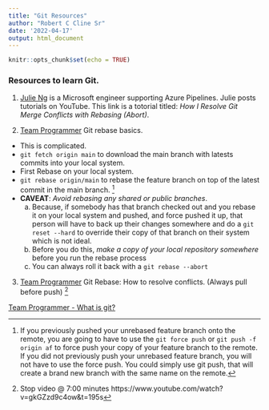 ```yaml
---
title: "Git Resources"
author: "Robert C Cline Sr"
date: '2022-04-17'
output: html_document
---
```


```r
knitr::opts_chunk$set(echo = TRUE)
```

### Resources to learn Git.    
 
 1. [Julie Ng](https://www.youtube.com/watch?v=I0hUvy7SW6M) is a Microsoft engineer supporting Azure Pipelines.  Julie posts tutorials on YouTube.  This link is a totorial titled:  *How I Resolve Git Merge Conflicts with Rebasing (Abort)*. 
 
2. [Team Programmer](https://www.youtube.com/watch?v=gkGZzd9c4ow&t=195s) Git rebase basics. 
- This is complicated.  
- `git fetch origin main` to download the main branch with latests commits into your local system.   
- First Rebase on your local system.  
- `git rebase origin/main` to rebase the feature branch on top of the latest commit in the main branch. ^[If you previously pushed your unrebased feature branch onto the remote, you are going to have to use the `git force push` or `git push -f origin af`  to force push your copy of your feature branch to the remote.  If you did not previously push your unrebased feature branch, you will not have to use the force push.  You could simply use git push, that will create a brand new branch with the same name on the remote.]  
- **CAVEAT**:  *Avoid rebasing any shared or public branches*.  
  a. Because, if somebody has that branch checked out and you rebase it on your local system and pushed, and force pushed it up, that person will have to back up their changes somewhere and do a `git reset --hard` to override their copy of that branch on their system which is not ideal.  
  b. Before you do this, *make a copy of your local repository somewhere* before you run the rebase process  
  c. You can always roll it back with a `git rebase --abort`  

3. [Team Programmer](https://www.youtube.com/watch?v=OXtdxHTh2oY)  Git Rebase:  How to resolve conflicts.  (Always pull before push) ^[Stop video @ 7:00 minutes https://www.youtube.com/watch?v=gkGZzd9c4ow&t=195s]  

[Team Programmer - What is git?](https://www.youtube.com/watch?v=gkGZzd9c4ow&t=451s)
 
 